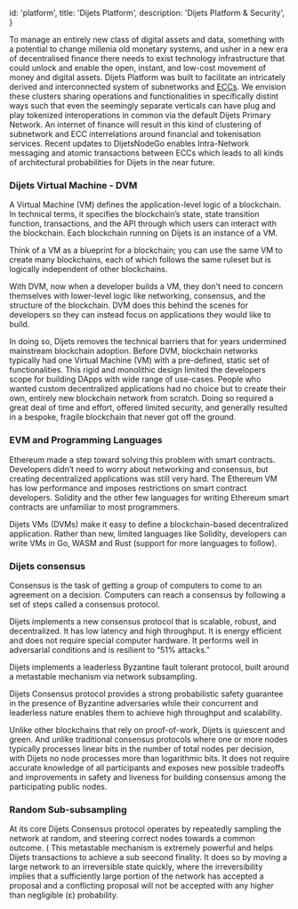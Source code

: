 
  id: 'platform',
  title: 'Dijets Platform',
  description: 'Dijets Platform & Security',
}

To manage an entirely new class of digital assets and data, something with a potential to change millenia old monetary systems, and usher in a new era of decentralised finance there needs to exist technology infrastructure that could unlock and enable the open, instant, and low-cost movement of money and digital assets.
Dijets Platform was built to facilitate an intricately derived and interconnected system of subnetworks and [ECCs](/docs/guides/ecc-overview). We envision these clusters sharing operations and functionalities in specifically distint ways such that even the seemingly separate verticals can have plug and play tokenized interoperations in common via the default Dijets Primary Network.
An internet of finance will result in this kind of clustering of subnetwork and ECC interrelations around financial and tokenisation services. 
Recent updates to DijetsNodeGo enables Intra-Network messaging and atomic transactions between ECCs which leads to all kinds of architectural probabilities for Dijets in the near future.

### Dijets Virtual Machine - DVM

A Virtual Machine (VM) defines the application-level logic of a blockchain. In technical terms, it specifies the blockchain’s state, 
state transition function, transactions, and the API through which users can interact with the blockchain. Each blockchain running on Dijets is an instance of a VM.

Think of a VM as a blueprint for a blockchain; you can use the same VM to create many blockchains, each of which follows the same ruleset but is logically independent of other blockchains.

With DVM, now when a developer builds a VM, they don't need to concern themselves with lower-level logic like networking, consensus, and the structure of the blockchain. 
DVM does this behind the scenes for developers so they can instead focus on applications they would like to build.

In doing so, Dijets removes the technical barriers that for years undermined mainstream blockchain adoption. Before DVM, blockchain networks typically had one Virtual Machine (VM) with a pre-defined, 
static set of functionalities. This rigid and monolithic design limited the developers scope for building DApps with wide range of use-cases. People who wanted custom decentralized applications had no choice
but to create their own, entirely new blockchain network from scratch. Doing so required a great deal of time and effort, offered limited security, 
and generally resulted in a bespoke, fragile blockchain that never got off the ground.


### EVM and Programming Languages

Ethereum made a step toward solving this problem with smart contracts. Developers didn’t need to worry about networking and consensus, but creating decentralized applications was still very hard. 
The Ethereum VM has low performance and imposes restrictions on smart contract developers. Solidity and the other few languages for writing Ethereum smart contracts are unfamiliar to most programmers.

Dijets VMs (DVMs) make it easy to define a blockchain-based decentralized application. Rather than new, limited languages like Solidity, developers can write VMs in Go, WASM and Rust (support for more languages to follow).

### Dijets consensus

Consensus is the task of getting a group of computers to come to an agreement on a decision. Computers can reach a consensus by following a set of steps called a consensus protocol.

Dijets implements a new consensus protocol that is scalable, robust, and decentralized. It has low latency and high throughput. It is energy efficient and does not require special computer hardware. 
It performs well in adversarial conditions and is resilient to “51% attacks.”

Dijets implements a leaderless Byzantine fault tolerant protocol, built around a metastable mechanism via network subsampling.

Dijets Consensus protocol provides a strong probabilistic safety guarantee in the presence of Byzantine adversaries while their concurrent and leaderless nature enables them to achieve high throughput and scalability.

Unlike other blockchains that rely on proof-of-work, Dijets is quiescent and green. And unlike traditional consensus protocols where one or more nodes typically processes linear bits in the number of total nodes per decision, with Dijets no node processes more than logarithmic bits. 
It does not require accurate knowledge of all participants and exposes new possible tradeoffs and improvements in safety and liveness for building consensus among the participating public nodes.

### Random Sub-subsampling

At its core Dijets Consensus protocol operates by repeatedly sampling the network at random, and steering correct nodes towards a common outcome. (
This metastable mechanism is extremely powerful and helps Dijets transactions to achieve a sub seecond finality. It does so by moving a large network to an irreversible state quickly, where the irreversibility implies that a sufficiently large portion of the network has accepted a proposal 
and a conflicting proposal will not be accepted with any higher than negligible (ε) probability.


